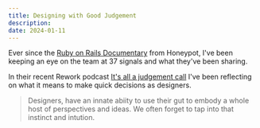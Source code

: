 ```yaml
---
title: Designing with Good Judgement
description:
date: 2024-01-11
---
```



Ever since the [Ruby on Rails Documentary](https://www.youtube.com/watch?v=HDKUEXBF3B4) from Honeypot, I've been keeping an eye on the team at 37 signals and what they've been sharing.

In their recent Rework podcast [It's all a judgement call](https://www.youtube.com/watch?v=ftSO2ufbgps) I've been reflecting on what it means to make quick decisions as designers.

> Designers, have an innate abiity to use their gut to embody a whole host of perspectives and ideas. We often forget to tap into that instinct and intution.

